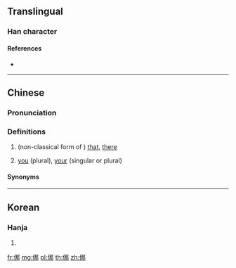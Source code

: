 {{character info/new}}
==Translingual==

===Han character===
{{Han char|rn=9|rad=人|as=07|sn=9|four=|canj=OSQL|ids=⿰亻那}}

====References====
* {{Han ref|kx=0103.290|hdz=10154.070|uh=345A|ud=13402}}

----

==Chinese==
{{zh-forms|alt=亻那-nonstandard}}

===Pronunciation===
{{zh-pron
|m=nuó
|c=naa4,no4
|w=3na
|cat=pron
}}

===Definitions===
{{zh-hanzi}}

# (non-classical form of {{zh-l|那}}) [[that]], [[there]]<!--from Unihan DB -->
# {{lb|zh|Shanghainese}} [[you]] (plural), [[your]] (singular or plural)
#: {{zh-x|立 辣 窗口頭 額 搿個 人 是 㑚 經理，對 𠲎？|The man standing near the window is your manager, right?|SH}}

====Synonyms====
{{zh-dial|你們}}

----

==Korean==

===Hanja===
{{ko-hanja|hangeul=나|y=na|eumhun=어찌|ehrv=eojji|ehmr=ŏtchi|ehy=ecci}}

# {{defn|lang=ko|sort=人07}}

[[fr:㑚]]
[[mg:㑚]]
[[pl:㑚]]
[[th:㑚]]
[[zh:㑚]]
